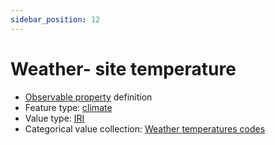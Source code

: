```yaml
---
sidebar_position: 12
---
```



# Weather- site temperature

- [Observable property](/viewers/dawe-vocabs?uri=https://linked.data.gov.au/def/nrm/a30248c3-33ce-4ffe-8130-7b03aa4e5322) definition
- Feature type: [climate](http://linked.data.gov.au/def/tern-cv/6d40d71e-58cd-4f75-8304-40c01fe5f74c)
- Value type: [IRI](https://w3id.org/tern/ontologies/tern/IRI)
- Categorical value collection: [Weather temperatures codes](/viewers/dawe-vocabs?uri=https://linked.data.gov.au/def/nrm/cd1530af-09a6-4666-98d5-580c0e65cf10)

<Example protocolModule="vertebrate-bird" observableProperty="https://linked.data.gov.au/def/nrm/a30248c3-33ce-4ffe-8130-7b03aa4e5322" />
